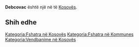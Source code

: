 {{Fshat në Kosovës
 | Emri                = Debcovac
| srp_N_name = Debcovac
| srp_N_FULL_NAME_RO = Debcovac
| srp_N_FULL_NAME_ND_RO = Debcovac
| srp_N_SORT_NAME_RG = DEBCOVAC
| srp_N_FULL_NAME_RG = Debcovac
| srp_N_FULL_NAME_ND_RG = Debcovac

 | Emri (Rasa dhanore) = 
 | Figura              = 
 | Shteti              = Kosovo
 | Komuna              = 
 | Kodi postar         = 
 | Sipërfaqja          = 

 | Popullsia           = 

 | Regj. i popullsisë  = 
 | Dend. e popullsisë  = 
 | Faqja zyrtare       = 
 <!--- Koordinatat ----> 
 | Gjerësia            = 43.25
 | Gjatësia            = 20.833333
 | Lartësia            = 
}}
'''Debcovac''' është një [[]] në [[]] të [[Kosovës]].

<!-- == Gjeografia == -->
<!-- == Historia == -->
<!-- == Demografia == -->
== Shih edhe ==
{{Komuna }}
{{Kosovo-Administrata-Cung}}

[[Kategoria:Fshatra në Kosovës]]
[[Kategoria:Fshatra në Kommunes ]]
[[Kategoria:Vendbanime në Kosovës]]
